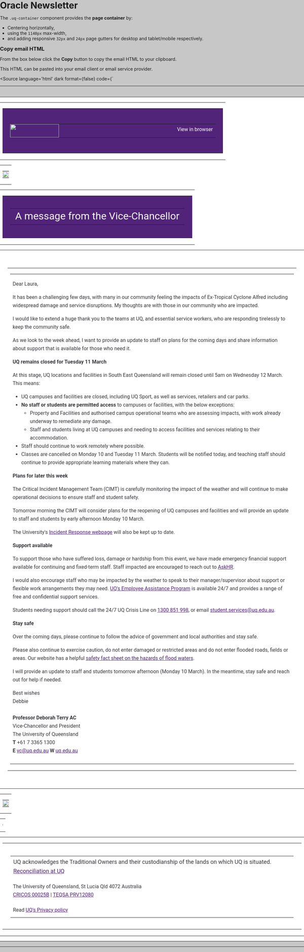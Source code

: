 
<Meta of={OracleStories} />

# Oracle Newsletter

The `.uq-container` component provides the **page container** by:

- Centering horizontally,
- using the `1140px` max-width,
- and adding responsive `32px` and `24px` page gutters for desktop and tablet/mobile respectively.

### Copy email HTML

From the box below click the **Copy** button to copy the email HTML to your clipboard.

This HTML can be pasted into your email client or email service provider.

<Source
  language='html'
  dark
  format={false}
  code={`
<!doctypehtml><html lang=en xml:lang=en xmlns=http://www.w3.org/1999/xhtml xmlns:o=urn:schemas-microsoft-com:office:office xmlns:rn=http://schemas.rightnow.com/crm/document xmlns:v=urn:schemas-microsoft-com:vml xmlns:w=urn:schemas-microsoft-com:office:word><link href=/euf/core/static/ma.css rel=stylesheet><meta content="noindex, nofollow"name=robots><meta content=no-referrer name=referrer><!--[if gte mso 9]><xml><o:officedocumentsettings><o:allowpng><o:pixelsperinch>96</o:pixelsperinch></o:officedocumentsettings></xml><![endif]--><meta content="text/html; charset=utf-8"http-equiv=Content-type><meta content="width=device-width,initial-scale=1,maximum-scale=1"name=viewport><meta content="IE=edge"http-equiv=X-UA-Compatible><meta content="date=no"name=format-detection><meta content="address=no"name=format-detection><meta content="telephone=no"name=format-detection><meta content="light dark"name=color-scheme><meta content="light dark"name=supported-color-schemes><title>The University of Queensland</title><!--[if gte mso 9]><style media=all>sup{font-size:100%!important}</style><![endif]--><link href=https://static.uq.net.au/v1/fonts/Roboto/roboto.css rel=stylesheet media=all><style>body{padding:0!important;margin:0 auto!important;display:block!important;min-width:100%!important;width:100%!important;background:#c7c7c7;-webkit-text-size-adjust:none}a{color:#51247a;text-decoration:underline}p{margin-left:0!important;margin-right:0!important}img{margin:0!important;-ms-interpolation-mode:bicubic}strong{font-weight:700!important}.main-table div{background:0 0!important}#MessageViewBody,#MessageWebViewDiv{width:100%!important}a.skip-main{left:-999px;position:absolute;top:auto;width:1px;height:1px;overflow:hidden;z-index:-999}a.skip-main:active,a.skip-main:focus{color:#fff;background-color:#fff;left:auto;top:auto;width:30%;height:auto;overflow:auto;margin:10px 35%;padding:5px;border-radius:15px;border:4px solid #ff0;text-align:center;font-size:12em;z-index:999}h1,h2,h3,h4,h5,h6{padding:0!important;margin:0!important;mso-line-height-rule:exactly;margin:0}.l-white a{color:#fff}:root{color-scheme:light dark;supported-color-schemes:light dark}@media (prefers-color-scheme:dark){.title{color:#fff!important}.text{color:#e8e8e8!important}a{color:#c29fdf!important}.c-white,.l-white a{color:#fff!important}.bg-purple{background-color:#51247a!important}.bg-grey-f7{background-color:#302c33!important}.bg-dgrey{background-color:#19151c!important}}[data-ogsc] .title{color:#fff!important}[data-ogsc] .text{color:#e8e8e8!important}[data-ogsc] a{color:#c29fdf!important}[data-ogsc] .c-white,[data-ogsc] .l-white a{color:#fff!important}[data-ogsc] .bg-purple{background-color:#51247a!important}[data-ogsc] .bg-grey-f7{background-color:#302c33!important}[data-ogsc] .bg-dgrey{background-color:#19151c!important}@media only screen and (max-device-width:480px),only screen and (max-width:480px){.body,body{background-color:#fffffe!important}.fluid-img img{width:100%!important;max-width:100%!important;height:auto!important;max-height:auto!important}.m-hide{display:none!important;width:0!important;height:0!important;font-size:0!important;line-height:0!important;min-height:0!important}.mw-100p{width:100%!important}}</style><body class="bg-grey-c7 body"style=padding:0!important;margin:0!important;display:block!important;min-width:100%!important;width:100%!important;background:#c7c7c7;-webkit-text-size-adjust:none;background-color:#c7c7c7><center><table cellpadding=0 cellspacing=0 width=100% border=0 class="bg-grey-c7 main-table"style=margin:0;padding:0;width:100%;height:100%;background-color:#c7c7c7 bgcolor=#C7C7C7><tr><td style=margin:0;padding:0;width:100%;height:100% align=center valign=top><table cellpadding=0 cellspacing=0 width=100% border=0 class=m-hide style=mso-hide:all><tr><td style=font-size:0;line-height:0><tr><td style=font-size:0;line-height:0>͏‌ ͏‌ ͏‌ ͏‌ ͏‌ ͏‌ ͏‌ ͏‌ ͏‌ ͏‌ ͏‌ ͏‌ ͏‌ ͏‌ ͏‌ ͏‌ ͏‌ ͏‌ ͏‌ ͏‌ ͏‌ ͏‌ ͏‌ ͏‌ ͏‌ ͏‌ ͏‌ ͏‌ ͏‌ ͏‌ ͏‌ ͏‌ ͏‌ ͏‌ ͏‌ ͏‌ ͏‌ ͏‌ ͏‌ ͏‌ ͏‌ ͏‌ ͏‌ ͏‌ ͏ ‌ ͏‌ ͏‌ ͏‌ ͏‌ ͏‌ ͏‌ ͏‌ ͏‌ ͏‌ ͏‌ ͏‌ ͏‌ ͏‌ ͏‌ ͏‌ ͏‌ ͏‌ ͏‌ ͏‌ ͏‌ ͏‌ ͏‌ ͏‌ ͏‌ ͏‌ ͏‌ ͏‌ ͏‌ ͏‌ ͏‌ ͏‌ ͏‌ ͏‌ ͏‌ ͏‌ ͏‌ ͏‌ ͏‌ ͏‌ ͏‌ ͏‌ ͏‌ ͏‌ ͏‌ ͏‌ ͏‌ ͏‌ ͏‌ ͏‌ ͏‌ ͏‌ ͏‌ ͏‌ ͏‌ ͏‌ ͏‌ ͏‌ ͏‌ ͏‌ ͏‌ ͏‌ ͏‌ ͏‌ ͏‌ ͏‌ ͏‌ ͏‌ ͏‌ ͏‌ ͏‌ ͏‌ ͏‌ ͏‌ ͏‌ ͏‌ ͏‌ ͏‌ ͏‌ ͏‌ ͏‌ ͏‌ ͏‌ ͏‌ ͏‌ ͏‌ ͏‌ ͏‌ ͏‌ ‌ ͏‌ ͏‌ ͏‌ ͏‌ ͏‌ ͏‌ ͏‌ ͏‌ ͏‌ ͏‌ ͏‌ ͏‌ ͏‌ ͏‌ ͏‌ ͏‌ ͏‌ ͏‌ ͏‌ ͏‌ ͏‌ ͏‌ ͏‌ ͏‌ ͏‌ ͏‌ ͏‌ ͏‌ ͏‌ ͏‌ ͏‌ ͏‌ ͏‌ ͏‌ ͏‌ ͏‌ ͏‌ ͏‌ ͏‌ ͏‌ ͏‌ ͏‌ <a href=#main style=display:none;font-size:0;line-height:0;max-height:0;max-width:0;opacity:0;overflow:hidden;visibility:hidden;mso-hide:all aria-hidden=true class=skip-main>Skip to main content</a></table><table cellpadding=0 cellspacing=0 width=640 border=0 class="bg-dgrey mw-100p"style=background-color:#fff><tr><td style=font-size:0;line-height:0><table cellpadding=0 cellspacing=0 width=100% style=min-width:100% role=presentation><tr><td><table cellpadding=0 cellspacing=0 width=100% border=0 class=bg-purple style=background-color:#51247a><tr><td style=padding-top:32px;padding-left:24px;padding-right:24px;padding-bottom:32px><table cellpadding=0 cellspacing=0 width=100% border=0><tr><td style=font-size:0;line-height:0;text-align:left class=img width=154><a href="https://support.staff.uq.edu.au/rd?1=AvML~wpEDv8S~xb~Gv8p~yJgLtUpgi77Mv9s~z7~Pv_l&2=85827"target=_blank><img alt="The University of Queensland logo"src=https://image.explore.uq.edu.au/lib/fe37117175640478711776/m/1/a04b5099-9772-4cff-92fd-af188038c008.png style=height:42px;width:154px;padding:0;text-align:center height=42 width=154></a><td style=font-family:Roboto,Arial,sans-serif;font-size:16px;line-height:20px;text-align:right;color:#fffffe;padding-bottom:10px;padding-left:20px class="text c-white l-white"width=466>View in browser</table></table></table><table cellpadding=0 cellspacing=0 width=100% style=min-width:100% role=presentation><tr><td><table cellpadding=0 cellspacing=0 width=100% border=0><tr><td style=font-size:0;line-height:0;text-align:center class=fluid-img><a href="https://support.staff.uq.edu.au/rd?1=AvML~wpEDv8S~xb~Gv8p~yJgLtUpgi77Mv9s~z7~Pv_l&2=85829"target=_blank><img alt="Hero image"src=https://image.explore.uq.edu.au/lib/fe37117175640478711776/m/1/5ca76fee-3763-4a4b-8e02-0f4226fa9d36.png style=height:auto;width:100%;padding:0;text-align:center></a></table></table><table cellpadding=0 cellspacing=0 width=100% style=min-width:100% role=presentation><tr><td><table cellpadding=0 cellspacing=0 width=100% border=0 class=bg-purple style=background-color:#51247a><tr><td style=padding-top:23px;padding-bottom:25px;padding-left:24px;padding-right:24px><table cellpadding=0 cellspacing=0 width=100% border=0 role=presentation><tr><td style=font-family:Roboto,Arial,sans-serif;font-size:32px;line-height:38px;text-align:left;color:#fff class="c-white l-white title">A message from the Vice-Chancellor</table></table></table><table cellpadding=0 cellspacing=0 width=100% style=background-color:transparent;min-width:100% role=presentation><tr><td style="padding:40px 24px"><table cellpadding=0 cellspacing=0 width=100% border=0><tr><td><table cellpadding=0 cellspacing=0 width=100% border=0 role=presentation><tr><td style=color:#3b383e;font-family:Roboto,Arial,sans-serif;font-size:16px;line-height:26px;padding-bottom:12px;text-align:left class=text><p>Dear Laura,<p>It has been a challenging few days, with many in our community feeling the impacts of Ex-Tropical Cyclone Alfred including widespread damage and service disruptions. My thoughts are with those in our community who are impacted.<p>I would like to extend a huge thank you to the teams at UQ, and essential service workers, who are responding tirelessly to keep the community safe.<p>As we look to the week ahead, I want to provide an update to staff on plans for the coming days and share information about support that is available for those who need it.<p><strong>UQ remains closed for Tuesday 11 March</strong><p>At this stage, UQ locations and facilities in South East Queensland will remain closed until 5am on Wednesday 12 March. This means:<ul><li>UQ campuses and facilities are closed, including UQ Sport, as well as services, retailers and car parks.<li><strong>No staff or students are permitted access</strong> to campuses or facilities, with the below exceptions:<ul><li>Property and Facilities and authorised campus operational teams who are assessing impacts, with work already underway to remediate any damage.<li>Staff and students living at UQ campuses and needing to access facilities and services relating to their accommodation.</ul><li>Staff should continue to work remotely where possible.<li>Classes are cancelled on Monday 10 and Tuesday 11 March. Students will be notified today, and teaching staff should continue to provide appropriate learning materials where they can.</ul><p><strong>Plans for later this week</strong><p>The Critical Incident Management Team (CIMT) is carefully monitoring the impact of the weather and will continue to make operational decisions to ensure staff and student safety.<p>Tomorrow morning the CIMT will consider plans for the reopening of UQ campuses and facilities and will provide an update to staff and students by early afternoon Monday 10 March.<p>The University's <a href="https://support.staff.uq.edu.au/rd?1=AvML~wpEDv8S~xb~Gv8p~yJgLtUpgi77Mv9s~z7~Pv_l&2=84406">Incident Response webpage</a> will also be kept up to date.<p><strong>Support available</strong><p>To support those who have suffered loss, damage or hardship from this event, we have made emergency financial support available for continuing and fixed-term staff. Staff impacted are encouraged to reach out to <a href="https://support.staff.uq.edu.au/rd?1=AvML~wpEDv8S~xb~Gv8p~yJgLtUpgi77Mv9s~z7~Pv_l&2=84407">AskHR</a>.<p>I would also encourage staff who may be impacted by the weather to speak to their manager/supervisor about support or flexible work arrangements they may need. <a href="https://support.staff.uq.edu.au/rd?1=AvML~wpEDv8S~xb~Gv8p~yJgLtUpgi77Mv9s~z7~Pv_l&2=84408">UQ's Employee Assistance Program</a> is available 24/7 and provides a range of free and confidential support services.<p>Students needing support should call the 24/7 UQ Crisis Line on <a href="tel:1300 851 998">1300 851 998</a>, or email <a href=mailto:student.services@uq.edu.au>student.services@uq.edu.au</a>.<p><strong>Stay safe</strong><p>Over the coming days, please continue to follow the advice of government and local authorities and stay safe.<p>Please also continue to exercise caution, do not enter damaged or restricted areas and do not enter flooded roads, fields or areas. Our website has a helpful <a href="https://support.staff.uq.edu.au/rd?1=AvML~wpEDv8S~xb~Gv8p~yJgLtUpgi77Mv9s~z7~Pv_l&2=84410">safety fact sheet on the hazards of flood waters</a>.<p>I will provide an update to staff and students tomorrow afternoon (Monday 10 March). In the meantime, stay safe and reach out for help if needed.<p>Best wishes<br>Debbie<br><br><strong>Professor Deborah Terry AC</strong><br>Vice-Chancellor and President<br>The University of Queensland<br><strong>T</strong> +61 7 3365 1300<br><strong>E</strong> <a href=mailto:vc@uq.edu.au>vc@uq.edu.au</a> <strong>W</strong> <a href="https://support.staff.uq.edu.au/rd?1=AvML~wpEDv8S~xb~Gv8p~yJgLtUpgi77Mv9s~z7~Pv_l&2=80065">uq.edu.au</a></table></table></table><table cellpadding=0 cellspacing=0 width=100% style=min-width:100% role=presentation><tr><td><table cellpadding=0 cellspacing=0 width=100% border=0><tr><td style=font-size:0;line-height:0;text-align:center class=fluid-img><img alt="Gradient banner"src=https://image.explore.uq.edu.au/lib/fe37117175640478711776/m/1/ce0d7315-40fb-47d8-8468-879b871cfcaa.png style=height:auto;width:100%;padding:0;text-align:center></table></table><table cellpadding=0 cellspacing=0 width=100% style=min-width:100% role=presentation><tr><td><table cellpadding=0 cellspacing=0 width=100% border=0><tr><td style=font-size:1px;line-height:24px width=100%></table></table><table cellpadding=0 cellspacing=0 width=100% style=min-width:100% role=presentation><tr><td><table cellpadding=0 cellspacing=0 width=100% border=0 class=bg-dgrey style=background-color:#fff><tr><td style=padding-top:24px;padding-bottom:20px;padding-left:25px;padding-right:25px><table cellpadding=0 cellspacing=0 width=100% border=0 role=presentation><tr><td style=color:#3b383e;font-family:Roboto,Arial,sans-serif;font-size:18px;line-height:29px;text-align:left;padding-bottom:20px class=text>UQ acknowledges the Traditional Owners and their custodianship of the lands on which UQ is situated. <a href="https://support.staff.uq.edu.au/rd?1=AvML~wpEDv8S~xb~Gv8p~yJgLtUpgi77Mv9s~z7~Pv_l&2=85830"style=color:#51247a;text-decoration:underline;font-weight:400 target=_blank>Reconciliation at UQ</a><tr><td style=color:#3b383e;font-family:Roboto,Arial,sans-serif;font-size:16px;line-height:26px;text-align:left;padding-bottom:20px class=text>The University of Queensland, St Lucia Qld 4072 Australia<br><a href="https://support.staff.uq.edu.au/rd?1=AvML~wpEDv8S~xb~Gv8p~yJgLtUpgi77Mv9s~z7~Pv_l&2=85831"style=color:#51247a;text-decoration:underline;font-weight:400 target=_blank>CRICOS 00025B</a> | <a href="https://support.staff.uq.edu.au/rd?1=AvML~wpEDv8S~xb~Gv8p~yJgLtUpgi77Mv9s~z7~Pv_l&2=85832"style=color:#51247a;text-decoration:underline;font-weight:400 target=_blank>TEQSA PRV12080</a><tr><td style=color:#3b383e;font-family:Roboto,Arial,sans-serif;font-size:16px;line-height:26px;text-align:left;padding-bottom:10px class=text>Read <a href="https://support.staff.uq.edu.au/rd?1=AvML~wpEDv8S~xb~Gv8p~yJgLtUpgi77Mv9s~z7~Pv_l&2=85893"style=color:#51247a;text-decoration:underline;font-weight:400>UQ's Privacy policy</a></table></table></table></table></table></center>
  `}
/>

### Examples

@todo

